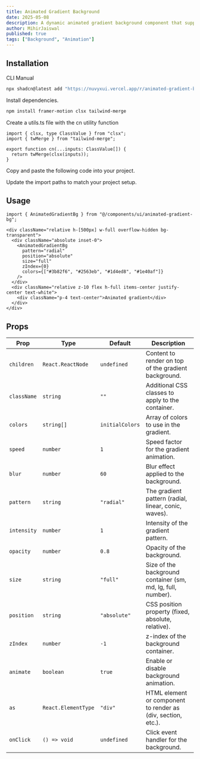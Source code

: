 ```yaml
---
title: Animated Gradient Background
date: 2025-05-08
description: A dynamic animated gradient background component that supports various gradient patterns.
author: MihirJaiswal
published: true
tags: ["Background", "Animation"]
---
```


<ComponentPreview name="animated-gradient-bg-demo" />

## Installation

<Tabs defaultValue="cli">

<TabsList>
  <TabsTrigger value="cli">CLI</TabsTrigger>
  <TabsTrigger value="manual">Manual</TabsTrigger>
</TabsList>
<TabsContent value="cli">

```bash
npx shadcn@latest add "https://nuvyxui.vercel.app/r/animated-gradient-bg.json"
```

</TabsContent>

<TabsContent value="manual">

<Steps>

<Step>Install dependencies.</Step>

```bash
npm install framer-motion clsx tailwind-merge
```

<Step>Create a utils.ts file with the cn utility function</Step>

```tsx
import { clsx, type ClassValue } from "clsx";
import { twMerge } from "tailwind-merge";

export function cn(...inputs: ClassValue[]) {
  return twMerge(clsx(inputs));
}
```

<Step>Copy and paste the following code into your project.</Step>

<ComponentSource name="animated-gradient-bg" />

<Step>Update the import paths to match your project setup.</Step>

</Steps>

</TabsContent>

</Tabs>

## Usage

```tsx
import { AnimatedGradientBg } from "@/components/ui/animated-gradient-bg";
```

```tsx
<div className="relative h-[500px] w-full overflow-hidden bg-transparent">
  <div className="absolute inset-0">
    <AnimatedGradientBg
      pattern="radial"
      position="absolute"
      size="full"
      zIndex={0}
      colors={["#3b82f6", "#2563eb", "#1d4ed8", "#1e40af"]}
    />
  </div>
  <div className="relative z-10 flex h-full items-center justify-center text-white">
    <div className="p-4 text-center">Animated gradient</div>
  </div>
</div>
```

## Props

| Prop        | Type                | Default         | Description                                                       |
| ----------- | ------------------- | --------------- | ----------------------------------------------------------------- |
| `children`  | `React.ReactNode`   | `undefined`     | Content to render on top of the gradient background.              |
| `className` | `string`            | `""`            | Additional CSS classes to apply to the container.                 |
| `colors`    | `string[]`          | `initialColors` | Array of colors to use in the gradient.                           |
| `speed`     | `number`            | `1`             | Speed factor for the gradient animation.                          |
| `blur`      | `number`            | `60`            | Blur effect applied to the background.                            |
| `pattern`   | `string`            | `"radial"`      | The gradient pattern (radial, linear, conic, waves). |
| `intensity` | `number`            | `1`             | Intensity of the gradient pattern.                                |
| `opacity`   | `number`            | `0.8`           | Opacity of the background.                                        |
| `size`      | `string`            | `"full"`        | Size of the background container (sm, md, lg, full, number).      |
| `position`  | `string`            | `"absolute"`    | CSS position property (fixed, absolute, relative).                |
| `zIndex`    | `number`            | `-1`            | z-index of the background container.                              |
| `animate`   | `boolean`           | `true`          | Enable or disable background animation.                           |
| `as`        | `React.ElementType` | `"div"`         | HTML element or component to render as (div, section, etc.).      |
| `onClick`   | `() => void`        | `undefined`     | Click event handler for the background.                           |
